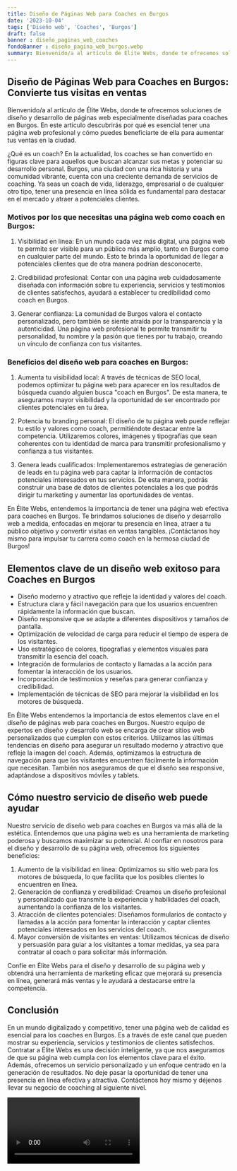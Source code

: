 ```yaml
---
title: Diseño de Páginas Web para Coaches en Burgos
date: '2023-10-04'
tags: ['Diseño web', 'Coaches', 'Burgos']
draft: false
banner : diseño_paginas_web_coaches
fondoBanner : diseño_pagina_web_burgos.webp
summary: Bienvenido/a al artículo de Élite Webs, donde te ofrecemos soluciones de diseño y desarrollo de páginas web especialmente diseñadas para coaches en Burgos. En este artículo descubrirás por qué es esencial tener una página web profesional y cómo puedes beneficiarte de ella para aumentar tus ventas en la ciudad.
---
```


## Diseño de Páginas Web para Coaches en Burgos: Convierte tus visitas en ventas

Bienvenido/a al artículo de Élite Webs, donde te ofrecemos soluciones de diseño y desarrollo de páginas web especialmente diseñadas para coaches en Burgos. En este artículo descubrirás por qué es esencial tener una página web profesional y cómo puedes beneficiarte de ella para aumentar tus ventas en la ciudad.

¿Qué es un coach? En la actualidad, los coaches se han convertido en figuras clave para aquellos que buscan alcanzar sus metas y potenciar su desarrollo personal. Burgos, una ciudad con una rica historia y una comunidad vibrante, cuenta con una creciente demanda de servicios de coaching. Ya seas un coach de vida, liderazgo, empresarial o de cualquier otro tipo, tener una presencia en línea sólida es fundamental para destacar en el mercado y atraer a potenciales clientes.

### Motivos por los que necesitas una página web como coach en Burgos:

1. Visibilidad en línea: En un mundo cada vez más digital, una página web te permite ser visible para un público más amplio, tanto en Burgos como en cualquier parte del mundo. Esto te brinda la oportunidad de llegar a potenciales clientes que de otra manera podrían desconocerte.

2. Credibilidad profesional: Contar con una página web cuidadosamente diseñada con información sobre tu experiencia, servicios y testimonios de clientes satisfechos, ayudará a establecer tu credibilidad como coach en Burgos.

3. Generar confianza: La comunidad de Burgos valora el contacto personalizado, pero también se siente atraída por la transparencia y la autenticidad. Una página web profesional te permite transmitir tu personalidad, tu nombre y la pasión que tienes por tu trabajo, creando un vínculo de confianza con tus visitantes.

### Beneficios del diseño web para coaches en Burgos:

1. Aumenta tu visibilidad local: A través de técnicas de SEO local, podemos optimizar tu página web para aparecer en los resultados de búsqueda cuando alguien busca "coach en Burgos". De esta manera, te aseguramos mayor visibilidad y la oportunidad de ser encontrado por clientes potenciales en tu área.

2. Potencia tu branding personal: El diseño de tu página web puede reflejar tu estilo y valores como coach, permitiéndote destacar entre la competencia. Utilizaremos colores, imágenes y tipografías que sean coherentes con tu identidad de marca para transmitir profesionalismo y confianza a tus visitantes.

3. Genera leads cualificados: Implementaremos estrategias de generación de leads en tu página web para captar la información de contactos potenciales interesados en tus servicios. De esta manera, podrás construir una base de datos de clientes potenciales a los que podrás dirigir tu marketing y aumentar las oportunidades de ventas.

En Élite Webs, entendemos la importancia de tener una página web efectiva para coaches en Burgos. Te brindamos soluciones de diseño y desarrollo web a medida, enfocadas en mejorar tu presencia en línea, atraer a tu público objetivo y convertir visitas en ventas tangibles. ¡Contáctanos hoy mismo para impulsar tu carrera como coach en la hermosa ciudad de Burgos!

<GifSeo />

<Cta />

## Elementos clave de un diseño web exitoso para Coaches en Burgos

- Diseño moderno y atractivo que refleje la identidad y valores del coach.
- Estructura clara y fácil navegación para que los usuarios encuentren rápidamente la información que buscan.
- Diseño responsive que se adapte a diferentes dispositivos y tamaños de pantalla.
- Optimización de velocidad de carga para reducir el tiempo de espera de los visitantes.
- Uso estratégico de colores, tipografías y elementos visuales para transmitir la esencia del coach.
- Integración de formularios de contacto y llamadas a la acción para fomentar la interacción de los usuarios.
- Incorporación de testimonios y reseñas para generar confianza y credibilidad.
- Implementación de técnicas de SEO para mejorar la visibilidad en los motores de búsqueda.

En Élite Webs entendemos la importancia de estos elementos clave en el diseño de páginas web para coaches en Burgos. Nuestro equipo de expertos en diseño y desarrollo web se encarga de crear sitios web personalizados que cumplen con estos criterios. Utilizamos las últimas tendencias en diseño para asegurar un resultado moderno y atractivo que refleje la imagen del coach. Además, optimizamos la estructura de navegación para que los visitantes encuentren fácilmente la información que necesitan. También nos aseguramos de que el diseño sea responsive, adaptándose a dispositivos móviles y tablets.

## Cómo nuestro servicio de diseño web puede ayudar

Nuestro servicio de diseño web para coaches en Burgos va más allá de la estética. Entendemos que una página web es una herramienta de marketing poderosa y buscamos maximizar su potencial. Al confiar en nosotros para el diseño y desarrollo de su página web, ofrecemos los siguientes beneficios:

1. Aumento de la visibilidad en línea: Optimizamos su sitio web para los motores de búsqueda, lo que facilita que los posibles clientes lo encuentren en línea.
2. Generación de confianza y credibilidad: Creamos un diseño profesional y personalizado que transmite la experiencia y habilidades del coach, aumentando la confianza de los visitantes.
3. Atracción de clientes potenciales: Diseñamos formularios de contacto y llamadas a la acción para fomentar la interacción y captar clientes potenciales interesados en los servicios del coach.
4. Mayor conversión de visitantes en ventas: Utilizamos técnicas de diseño y persuasión para guiar a los visitantes a tomar medidas, ya sea para contratar al coach o para solicitar más información.

Confíe en Élite Webs para el diseño y desarrollo de su página web y obtendrá una herramienta de marketing eficaz que mejorará su presencia en línea, generará más ventas y le ayudará a destacarse entre la competencia.

## Conclusión

En un mundo digitalizado y competitivo, tener una página web de calidad es esencial para los coaches en Burgos. Es a través de este canal que pueden mostrar su experiencia, servicios y testimonios de clientes satisfechos. Contratar a Élite Webs es una decisión inteligente, ya que nos aseguramos de que su página web cumpla con los elementos clave para el éxito. Además, ofrecemos un servicio personalizado y un enfoque centrado en la generación de resultados. No deje pasar la oportunidad de tener una presencia en línea efectiva y atractiva. Contáctenos hoy mismo y déjenos llevar su negocio de coaching al siguiente nivel.

<Video />

<CtaBot job='Coaches' city='Burgos'/>

<Gmaps query='Burgos+españa+maps' />